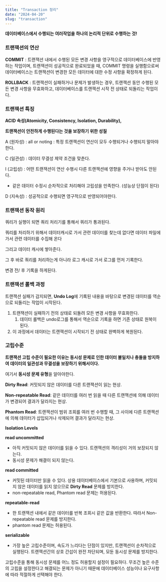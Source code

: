 ```yaml
---
title: "Transaction 정리"
date: "2024-04-20"
slug: "transaction"
---
```


**데이터베이스에서 수행되는 여러작업을 하나의 논리적 단위로 수행하는 것!**

### 트랜잭션의 연산

**COMMIT** : 트랜잭션 내에서 수행된 모든 변경 사항을 영구적으로 데이터베이스에 반영하는 작업이며, 트랜잭션이 성공적으로 완료되었을 때, COMMIT 명령을 실행함으로써 데이터베이스는 트랜잭션이 변경한 모든 데이터에 대한 수정 사항을 확정하게 된다.

**ROLLBACK** : 트랜잭션이 실패하거나 문제가 발생하는 경우, 트랜잭션 동안 수행된 모든 변경 사항을 무효화하고, 데이터베이스를 트랜잭션 시작 전 상태로 되돌리는 작업이다.

### 트랜잭션 특징

**ACID 속성(Atomicity, Consistency, Isolation, Durability),**

**트랜잭션이 안전하게 수행된다는 것을 보장하기 위한 성질** 

A (원자성) : all or noting : 특정 트랜잭션이 연산이 모두 수행되거나 수행되지 말아야한다.

C (일관성) : 데이터 무결성 제약 조건을 맞춘다.

 I  (고립성) : 어떤 트랜잭션이 연산 수행시 다른 트랜잭션에 영향을 주거나 받아도 안된다.

- 같은 데이터 수정시 순차적으로 처리해야 고립성을 만족한다. (성능상 단점이 된다)

D (지속성) : 성공적으로 수행되면 영구적으로 반영되어야한다.

### 트랜잭션 동작 원리

쿼리가 실행이 되면 쿼리 처리기를 통해서 쿼리가 통과된다.

쿼리를 처리하기 위해서 데이터캐시로 가서 관련 데이터를 찾는데 없다면 데이터 파일에가서 관련 데이터를 수집해 온다 

그리고 데이터 캐시에 쌓아준다. 

그 후 바로 쿼리를 처리하는게 아니라 로그 캐시로 가서 로그를 먼저 기록한다. 

변경 전/ 후 기록을 하게된다. 

### 트랜잭션 롤백 과정

트랜잭션 실패가 감지되면, **Undo Log**에 기록된 내용을 바탕으로 변경된 데이터를 역순으로 되돌리는 작업이 시작된다.

1. 트랜잭션이 실패하기 전의 상태로 되돌려 모든 변경 사항을 무효화한다.
    1. 데이터 롤백은 undo로그를 통해서 역순으로 기록을 하면 기존 상태로 원복이 된다. 
2. 이 과정에서 데이터는 트랜잭션이 시작되기 전 상태로 완벽하게 복원된다.

### 고립수준

**트랜잭션 고립 수준이 필요한 이유는 동시성 문제로 인한 데이터 불일치나 충돌을 방지하여 데이터의 일관성과 무결성을 보장하기 위해서이다.**

여기서 **동시성 문제 유형**을 알아야한다. 

**Dirty Read**: 커밋되지 않은 데이터를 다른 트랜잭션이 읽는 현상.

**Non-repeatable Read**: 같은 데이터를 여러 번 읽을 때 다른 트랜잭션에 의해 데이터가 변경되어 결과가 달라지는 현상.

**Phantom Read**: 트랜잭션이 범위 조회를 여러 번 수행할 때, 그 사이에 다른 트랜잭션에 의해 데이터가 삽입되거나 삭제되어 결과가 달라지는 현상.

**Isolation Levels**

**read uncommitted**

- 아직 커밋되지 않은 데이터를 읽을 수 있다. 트랜잭션의 격리성이 거의 보장되지 않는다.
- 동시성 문제가 해결이 되지 않는다.

**read committed**

- 커밋된 데이터만 읽을 수 있다. 상용 데이터베이스에서 기본으로 사용하며, 커밋되지 않은 데이터를 읽지 않으므로 **Dirty Read** 문제를 방지한다.
- non-repeatable read, Phantom read 문제는 허용된다.

**repeatable-read** 

- 한 트랜잭션 내에서 같은 데이터를 반복 조회시 같은 값을 반환한다. 따라서 Non-repeatable read 문제를 방지한다.
- phantom read 문제는 허용된다.

**serializable** 

- 가장 높은 고립수준이며, 속도가 느리다는 단점이 있지만, 트랜잭션이 순차적으로 실행된다. 트랜잭션간의 상호 간섭이 완전 차단되며, 모둔 동시성 문제를 방지한다.

고립수준을 통해 동시성 문제를 어느 정도 허용할지 설정이 필요하다. 무조건 높은 수준의 고립을 설정한다고 해결되는 문제가 아니기 때문에 데이터베이스 성능이나 요구사항에 따라 적절하게 선택해야 한다.